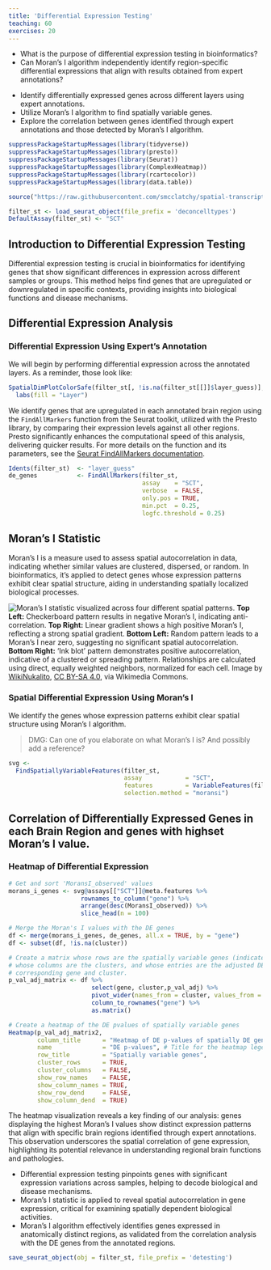 ```yaml
---
title: 'Differential Expression Testing'
teaching: 60
exercises: 20
---
```


:::::::::::::::::::::::::::::::::::::: questions 

- What is the purpose of differential expression testing in bioinformatics?
- Can Moran's I algorithm independently identify region-specific differential
expressions that align with results obtained from expert annotations?

::::::::::::::::::::::::::::::::::::::::::::::::

::::::::::::::::::::::::::::::::::::: objectives

- Identify differentially expressed genes across different layers using expert 
annotations.
- Utilize Moran's I algorithm to find spatially variable genes.
- Explore the correlation between genes identified through expert annotations 
and those detected by Moran's I algorithm.

::::::::::::::::::::::::::::::::::::::::::::::::

```r
suppressPackageStartupMessages(library(tidyverse))
suppressPackageStartupMessages(library(presto))
suppressPackageStartupMessages(library(Seurat))
suppressPackageStartupMessages(library(ComplexHeatmap))
suppressPackageStartupMessages(library(rcartocolor))
suppressPackageStartupMessages(library(data.table))

source("https://raw.githubusercontent.com/smcclatchy/spatial-transcriptomics/main/code/spatial_utils.R")

filter_st <- load_seurat_object(file_prefix = 'deconcelltypes')
DefaultAssay(filter_st) <- "SCT"
```

## Introduction to Differential Expression Testing

Differential expression testing is crucial in bioinformatics for identifying 
genes that show significant differences in expression across different samples 
or groups. 
This method helps find genes that are upregulated or downregulated in specific 
contexts, providing insights into biological functions and disease mechanisms.

## Differential Expression Analysis

### Differential Expression Using Expert's Annotation

We will begin by performing differential expression across the annotated layers. 
As a reminder, those look like:

```r
SpatialDimPlotColorSafe(filter_st[, !is.na(filter_st[[]]$layer_guess)], "layer_guess") + 
  labs(fill = "Layer") 
```

We identify genes that are upregulated in each annotated brain region using the `FindAllMarkers` function from the Seurat toolkit, utilized with the Presto library, by comparing their expression levels against all other regions. Presto significantly enhances the computational speed of this analysis, delivering quicker results. For more details on the function and its parameters, see the [Seurat FindAllMarkers documentation](https://satijalab.org/seurat/reference/findallmarkers).

```r
Idents(filter_st)  <- "layer_guess"
de_genes           <- FindAllMarkers(filter_st, 
                                     assay    = "SCT",
                                     verbose  = FALSE,
                                     only.pos = TRUE, 
                                     min.pct  = 0.25, 
                                     logfc.threshold = 0.25)

```
## Moran's I Statistic

Moran's I is a measure used to assess spatial autocorrelation in data, 
indicating whether similar values are clustered, dispersed, or random. 
In bioinformatics, it's applied to detect genes whose expression patterns 
exhibit clear spatial structure, aiding in understanding spatially localized 
biological processes.

![Moran's I statistic visualized across four different spatial patterns.](https://en.wikipedia.org/wiki/File:Moran%27s_I_example.png)
**Top Left:** Checkerboard pattern results in negative Moran's I, indicating anti-correlation. **Top Right:** Linear gradient shows a high positive Moran's I, reflecting a strong spatial gradient. **Bottom Left:** Random pattern leads to a Moran's I near zero, suggesting no significant spatial autocorrelation. **Bottom Right:** 'Ink blot' pattern demonstrates positive autocorrelation, indicative of a clustered or spreading pattern. Relationships are calculated using direct, equally weighted neighbors, normalized for each cell.
Image by <a href="https://commons.wikimedia.org/wiki/File:Moran%27s_I_example.png">WikiNukalito</a>, <a href="https://creativecommons.org/licenses/by-sa/4.0">CC BY-SA 4.0</a>, via Wikimedia Commons.

### Spatial Differential Expression Using Moran's I

We identify the genes whose expression patterns exhibit clear spatial structure 
using Moran's I algorithm.

> DMG: Can one of you elaborate on what Moran's I is? And possibly add a reference?

```r
svg <- 
  FindSpatiallyVariableFeatures(filter_st, 
                                assay            = "SCT", 
                                features         = VariableFeatures(filter_st)[1:1000], 
                                selection.method = "moransi")
```

## Correlation of Differentially Expressed Genes in each Brain Region and genes with highset Moran's I value.

### Heatmap of Differential Expression

```r
# Get and sort 'MoransI_observed' values
morans_i_genes <- svg@assays[["SCT"]]@meta.features %>%
                    rownames_to_column("gene") %>%
                    arrange(desc(MoransI_observed)) %>%
                    slice_head(n = 100)

# Merge the Moran's I values with the DE genes
df <- merge(morans_i_genes, de_genes, all.x = TRUE, by = "gene")
df <- subset(df, !is.na(cluster))

# Create a matrix whose rows are the spatially variable genes (indicated by Moran's I),
# whose columns are the clusters, and whose entries are the adjusted DE pvalue for the
# corresponding gene and cluster.
p_val_adj_matrix <- df %>%
                       select(gene, cluster,p_val_adj) %>%
                       pivot_wider(names_from = cluster, values_from = p_val_adj, values_fill = 1.0) %>%
                       column_to_rownames("gene") %>%
                       as.matrix()

# Create a heatmap of the DE pvalues of spatially variable genes
Heatmap(p_val_adj_matrix2,
        column_title      = "Heatmap of DE p-values of spatially DE genes",
        name              = "DE p-values", # Title for the heatmap legend
        row_title         = "Spatially variable genes",
        cluster_rows      = TRUE, 
        cluster_columns   = FALSE,
        show_row_names    = FALSE, 
        show_column_names = TRUE,
        show_row_dend     = FALSE, 
        show_column_dend  = TRUE)

```

The heatmap visualization reveals a key finding of our analysis: genes displaying the highest Moran's I values show distinct expression patterns that align with specific brain regions identified through expert annotations. 
This observation underscores the spatial correlation of gene expression, highlighting its potential relevance in understanding regional brain functions and pathologies.

:::::::::::::::::::::::::::::::::: keypoints

- Differential expression testing pinpoints genes with significant expression variations across samples, helping to decode biological and disease mechanisms. 
- Moran's I statistic is applied to reveal spatial autocorrelation in gene expression, critical for examining spatially dependent biological activities.
- Moran's I algorithm effectively identifies genes expressed in anatomically distinct regions, as validated from the correlation analysis with the DE genes from the annotated regions.

:::::::::::::::::::::::::::::::::::::::::::::

```r
save_seurat_object(obj = filter_st, file_prefix = 'detesting')
```

